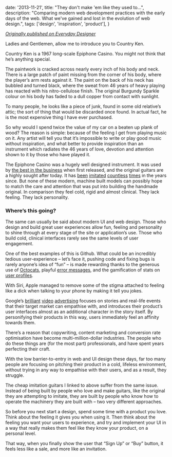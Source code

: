 
  date: '2013-11-21',
  title: "They don't make 'em like they used to...",
  description: "Comparing modern web development practices with the early days of the web. What we've gained and lost in the evolution of web design.",
  tags: ['design', 'inspiration', 'product'],
}

[_Originally published on Everyday Designer_](http://everydaydesigner.net/design/they-dont-make-em-like-they-used-to)

Ladies and Gentlemen, allow me to introduce you to Country Ken.

<ContentImage
  src={countryKen}
  alt="Country Ken"
  caption="Country Ken"
  sizes="(min-width: 64em) 64em, 100vw"
/>

Country Ken is a 1967 long-scale Epiphone Casino. You might not think that he’s anything special.

The paintwork is cracked across nearly every inch of his body and neck. There is a large patch of paint missing from the corner of his body, where the player’s arm rests against it. The paint on the back of his neck has bubbled and turned black, where the sweat from 46 years of heavy playing has reacted with his nitro-cellulose finish. The original Burgundy Sparkle colour on his body has faded to a dull copper from contact with sunlight.

To many people, he looks like a piece of junk, found in some old relative’s attic; the sort of thing that would be discarded once found. In actual fact, he is the most expensive thing I have ever purchased.

So why would I spend twice the value of my car on a beaten up plank of wood? The reason is simple: because of the feeling I get from playing music on it. Any artist will tell you that it’s impossible to write or play good music without inspiration, and what better to provide inspiration than an instrument which radiates the 46 years of love, devotion and attention shown to it by those who have played it.

The Epiphone Casino was a hugely well designed instrument. It was used by [the best in the business](https://www.vintageguitar.com/5485/the-beatles-casinos/) when first released, and the original guitars are a highly sought after today. It has [been](http://www.epiphone.com/Products/Archtop/Casino.aspx) <a href="http://www.heritageguitar.com/models/h530trchp90_specs.html" data-proofer-ignore>imitated</a> <a href="http://www.peerlessguitars.eu/#/songbird/4557055055" data-proofer-ignore>countless</a> [times](http://www.guitarfetish.com/XV-910-Semi-Hollowbody-Alnico-P90-Dogears-Trapeze-Tailpiece_c_186.html) in the years since. But none of these modern, machine built models can possibly hope to match the care and attention that was put into building the handmade original. In comparison they feel cold, rigid and almost clinical. They lack feeling. They lack personality.

### Where’s this going?

The same can usually be said about modern UI and web design. Those who design and build great user experiences allow fun, feeling and personality to shine through at every stage of the site or application’s use. Those who build cold, clinical interfaces rarely see the same levels of user engagement.

One of the best examples of this is Github. What could be an incredibly tedious user-experience – let’s face it, pushing code and fixing bugs is rarely anyone’s idea of “fun” – is made rewarding thanks to the generous use of [Octocats](http://octodex.github.com/), playful [error messages](https://github.com/500), and the gamification of stats on [user profiles](https://github.com/molovo).

With Siri, Apple managed to remove some of the stigma attached to feeling like a dick when talking to your phone by making it tell you jokes.

Google’s [brilliant](http://www.youtube.com/watch?v=8aCYZ3gXfy8) [video](http://www.youtube.com/watch?v=sr1Qz63AzK8) [advertising](http://www.youtube.com/watch?v=h64_H6TOz4k) focuses on stories and real-life events that their target market can empathise with, and introduces their product’s user interfaces almost as an additional character in the story itself. By personifying their products in this way, users immediately feel an affinity towards them.

There’s a reason that copywriting, content marketing and conversion rate optimisation have become multi-million-dollar industries. The people who do these things are (for the most part) professionals, and have spent years perfecting their craft.

With the low barrier-to-entry in web and UI design these days, far too many people are focusing on pitching their product in a cold, lifeless environment, without trying in any way to empathise with their users, and as a result, they struggle.

The cheap imitation guitars I linked to above suffer from the same issue. Instead of being built by people who love and make guitars, like the original they are attempting to imitate, they are built by people who know how to operate the machinery they are built with – two very different approaches.

So before you next start a design, spend some time with a product you love. Think about the feeling it gives you when using it. Then think about the feeling you want your users to experience, and try and implement your UI in a way that really makes them feel like they know your product, on a personal level.

That way, when you finally show the user that “Sign Up” or “Buy” button, it feels less like a sale, and more like an invitation.
